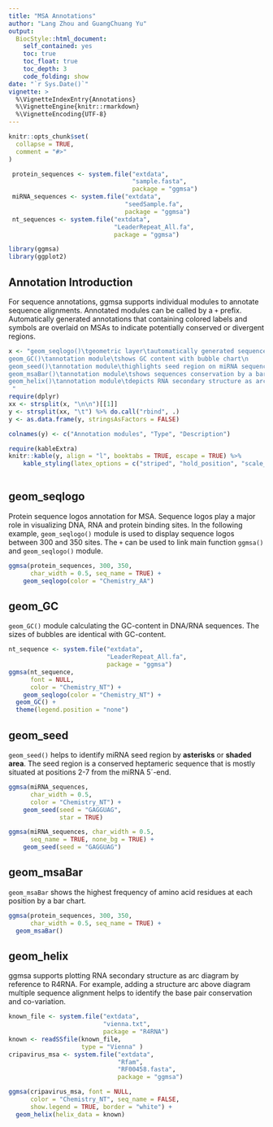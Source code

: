 ```yaml
---
title: "MSA Annotations"
author: "Lang Zhou and GuangChuang Yu"
output:
  BiocStyle::html_document:
    self_contained: yes
    toc: true
    toc_float: true
    toc_depth: 3
    code_folding: show
date: "`r Sys.Date()`"
vignette: >
  %\VignetteIndexEntry{Annotations}
  %\VignetteEngine{knitr::rmarkdown}
  %\VignetteEncoding{UTF-8}
---
```


```r
knitr::opts_chunk$set(
  collapse = TRUE,
  comment = "#>"
)

 protein_sequences <- system.file("extdata", 
                                  "sample.fasta", 
                                  package = "ggmsa")
 miRNA_sequences <- system.file("extdata", 
                                "seedSample.fa", 
                                package = "ggmsa")
 nt_sequences <- system.file("extdata", 
                             "LeaderRepeat_All.fa", 
                             package = "ggmsa")

library(ggmsa)
library(ggplot2)
```

##  Annotation Introduction

For sequence annotations, ggmsa supports individual modules
to annotate sequence alignments. Annotated modules can be 
called by a `+` prefix. Automatically generated annotations
that containing colored labels and symbols are overlaid 
on MSAs to indicate potentially conserved or divergent regions.

```r

x <- "geom_seqlogo()\tgeometric layer\tautomatically generated sequence logos for a MSA\n
geom_GC()\tannotation module\tshows GC content with bubble chart\n
geom_seed()\tannotation module\thighlights seed region on miRNA sequences\n
geom_msaBar()\tannotation module\tshows sequences conservation by a bar chart\n
geom_helix()\tannotation module\tdepicts RNA secondary structure as arc diagrams(need extra data)\n
 "
require(dplyr)
xx <- strsplit(x, "\n\n")[[1]]
y <- strsplit(xx, "\t") %>% do.call("rbind", .)
y <- as.data.frame(y, stringsAsFactors = FALSE)

colnames(y) <- c("Annotation modules", "Type", "Description")

require(kableExtra)
knitr::kable(y, align = "l", booktabs = TRUE, escape = TRUE) %>% 
    kable_styling(latex_options = c("striped", "hold_position", "scale_down"))
  
```


##  geom_seqlogo

Protein sequence logos annotation for MSA. Sequence logos
play a major role in visualizing DNA, RNA and protein
binding sites. In the following example, `geom_seqlogo()` 
module is used to display sequence logos between 300 
and 350 sites.  The `+` can be used to link main 
function `ggmsa()` and `geom_seqlogo()` module.

```r
ggmsa(protein_sequences, 300, 350, 
      char_width = 0.5, seq_name = TRUE) + 
    geom_seqlogo(color = "Chemistry_AA")
```

##  geom_GC

`geom_GC()` module calculating the GC-content
in DNA/RNA sequences. The sizes of bubbles are
identical with GC-content.

```r
nt_sequence <- system.file("extdata", 
                           "LeaderRepeat_All.fa", 
                           package = "ggmsa")
ggmsa(nt_sequence,
      font = NULL, 
      color = "Chemistry_NT") + 
    geom_seqlogo(color = "Chemistry_NT") + 
  geom_GC() + 
  theme(legend.position = "none")
```

##  geom_seed

`geom_seed()` helps to identify miRNA seed region
by **asterisks** or **shaded area**. The seed 
region is a conserved heptameric sequence that
is mostly situated at positions 2-7 from
the miRNA 5´-end.

```r
ggmsa(miRNA_sequences, 
      char_width = 0.5, 
      color = "Chemistry_NT") + 
    geom_seed(seed = "GAGGUAG", 
              star = TRUE)
```


```r
ggmsa(miRNA_sequences, char_width = 0.5, 
      seq_name = TRUE, none_bg = TRUE) + 
    geom_seed(seed = "GAGGUAG")
```

##  geom_msaBar

`geom_msaBar` shows the highest frequency
of amino acid residues at each position
by a bar chart.

```r
ggmsa(protein_sequences, 300, 350, 
      char_width = 0.5, seq_name = TRUE) + 
  geom_msaBar()
```

##  geom_helix

ggmsa supports plotting RNA secondary structure
as arc diagram by reference to R4RNA. 
For example, adding a structure arc above 
diagram multiple sequence alignment helps to 
identify the base pair conservation and co-variation.

```r
known_file <- system.file("extdata", 
                          "vienna.txt", 
                          package = "R4RNA")
known <- readSSfile(known_file, 
                    type = "Vienna" )
cripavirus_msa <- system.file("extdata", 
                              "Rfam", 
                              "RF00458.fasta", 
                              package = "ggmsa")

ggmsa(cripavirus_msa, font = NULL, 
      color = "Chemistry_NT", seq_name = FALSE, 
      show.legend = TRUE, border = "white") +
  geom_helix(helix_data = known)
```







